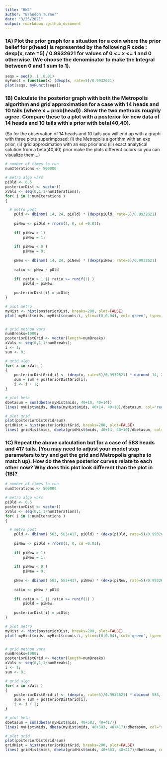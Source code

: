 ```yaml
---
title: "HW4"
author: "Brandon Turner"
date: "3/25/2021"
output: rmarkdown::github_document
---
```

### 1A) Plot the prior graph for a situation for a coin where the prior belief for p(head) is represented by the following R code : dexp(x, rate =5) / 0.9932621 for values of 0 <= x <= 1 and 0 otherwise.  (We choose the denominator to make the Integral between 0 and 1 sum to 1).
```r
seqs = seq(0, 1 ,0.01)
myFunct = function(x) (dexp(x, rate=5)/0.9932621)
plot(seqs, myFunct(seqs))

```

### 1B) Calculate the posterior graph with both the Metropolis algorithm and grid approximation for a case with 14 heads and 10 tails (where x = prob(head)) .Show the two methods roughly agree.  Compare these to a plot with a posterior for new data of 14 heads and 10 tails with a prior with beta(40,40). 
(So for the observation of 14 heads and 10 tails you will end up with a graph with three plots superimposed: (i) the Metropolis algorithm with an exp prior, (ii) grid approximation with an exp prior and (iii) exact analytical solution from a beta(40,40) prior make the plots different colors so you can visualize them…)

```r
# number of times to run
numIterations <- 500000

# metro algo vars
piOld <- 0.5
posteriorDist <- vector()
xVals <- seq(0,1,1/numIterations);
for( i in 1:numIterations )
{

  # metro post
	pOld <- dbinom( 14, 24, piOld) * (dexp(piOld, rate=5)/0.9932621)
  
	piNew <- piOld + rnorm(1, 0, sd =0.01);
	
	if( piNew > 1) 
		piNew = 1;
	
	if( piNew < 0 ) 
		piNew = 0;
		
	pNew <- dbinom( 14, 24, piNew) * (dexp(piNew, rate=5)/0.9932621)
	
	ratio <- pNew / pOld
	
	if( ratio > 1 || ratio >= runif(1) ) 
		piOld = piNew;
		
	posteriorDist[i] = piOld;	
}

# plot metro 
myHist <- hist(posteriorDist, breaks=200, plot=FALSE)
plot( myHist$mids, myHist$counts/i, ylim=c(0,0.04), col='green', type='l') 


# grid method vars
numBreaks=1000;
posteriorDistGrid <- vector(length=numBreaks)
xVals <- seq(0,1,1/numBreaks);
i <- 1;
sum <- 0;

# grid algo 
for( x in xVals )
{
	posteriorDistGrid[i] <- (dexp(x, rate=5)/0.9932621) * dbinom( 14, 24, x)
	sum = sum + posteriorDistGrid[i];
	i <- i + 1;	
}

# plot beta 
dbetasum = sum(dbeta(myHist$mids, 40+10, 40+14))
lines( myHist$mids, dbeta(myHist$mids, 40+14, 40+10)/dbetasum, col="red")

# plot grid
plot(posteriorDistGrid/sum)
gridHist = hist(posteriorDistGrid, breaks=200, plot=FALSE)
lines( gridHist$mids, dbeta(gridHist$mids, 40+14, 40+10)/dbetasum, col="red")

```

### 1C) Repeat the above calculation but for a case of 583 heads and 417 tails. (You may need to adjust your model step parameters to try and get the grid and Metropolis graphs to match up).  How do the three posterior curves relate to each other now?  Why does this plot look different than the plot in (1B)?
```r
# number of times to run
numIterations <- 500000

# metro algo vars
piOld <- 0.5
posteriorDist <- vector()
xVals <- seq(0,1,1/numIterations);
for( i in 1:numIterations )
{

  # metro post
	pOld <- dbinom( 583, 583+417, piOld) * (dexp(piOld, rate=5)/0.9932621)
  
	piNew <- piOld + rnorm(1, 0, sd =0.01);
	
	if( piNew > 1) 
		piNew = 1;
	
	if( piNew < 0 ) 
		piNew = 0;
		
	pNew <- dbinom( 583, 583+417, piNew) * (dexp(piNew, rate=5)/0.9932621)
	
	ratio <- pNew / pOld
	
	if( ratio > 1 || ratio >= runif(1) ) 
		piOld = piNew;
		
	posteriorDist[i] = piOld;	
}

# plot metro 
myHist <- hist(posteriorDist, breaks=200, plot=FALSE)
plot( myHist$mids, myHist$counts/i, ylim=c(0,0.04), col='green', type='l') 


# grid method vars
numBreaks=1000;
posteriorDistGrid <- vector(length=numBreaks)
xVals <- seq(0,1,1/numBreaks);
i <- 1;
sum <- 0;

# grid algo 
for( x in xVals )
{
	posteriorDistGrid[i] <- (dexp(x, rate=5)/0.9932621) * dbinom( 583, 583+417, x)
	sum = sum + posteriorDistGrid[i];
	i <- i + 1;	
}

# plot beta 
dbetasum = sum(dbeta(myHist$mids, 40+583, 40+417))
lines( myHist$mids, dbeta(myHist$mids, 40+583, 40+417)/dbetasum, col="red")

# plot grid
plot(posteriorDistGrid/sum)
gridHist = hist(posteriorDistGrid, breaks=200, plot=FALSE)
lines( gridHist$mids, dbeta(gridHist$mids, 40+583, 40+417)/dbetasum, col="red")
```

